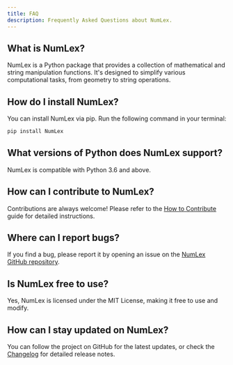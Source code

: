 ```yaml
---
title: FAQ
description: Frequently Asked Questions about NumLex.
---
```


## What is NumLex?

NumLex is a Python package that provides a collection of mathematical and string manipulation functions. It's designed to simplify various computational tasks, from geometry to string operations.

## How do I install NumLex?

You can install NumLex via pip. Run the following command in your terminal:

```bash
pip install NumLex
```

## What versions of Python does NumLex support?

NumLex is compatible with Python 3.6 and above.

## How can I contribute to NumLex?

Contributions are always welcome! Please refer to the [How to Contribute](/guides/how-to-contribute) guide for detailed instructions.

## Where can I report bugs?

If you find a bug, please report it by opening an issue on the [NumLex GitHub repository](https://github.com/Jenil-Desai/NumLex/issues).

## Is NumLex free to use?

Yes, NumLex is licensed under the MIT License, making it free to use and modify.

## How can I stay updated on NumLex?

You can follow the project on GitHub for the latest updates, or check the [Changelog](/guides/versioning-and-changelog) for detailed release notes.

